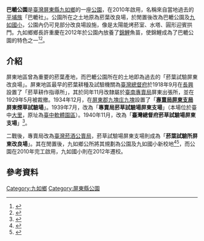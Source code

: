 {{coord|22.727087|N|120.487740|E|scale:10000|display=title}}'''巴轆公園'''是[[臺灣|臺灣]][[屏東縣|屏東縣]][[九如鄉|九如鄉]]的一座[[公園|公園]]，在2010年啟用，名稱來自當地過去的[[平埔族群|平埔族]]「巴轆社」。公園所在之土地原為菸葉改良場，於閒置後改為巴轆公園及[[屏東縣九如鄉九如國民小學|九如國小]]，公園內仍可見部分改良場設施，像是太陽能烤菸室、水塔、圓形迎賓拱門。九如鄉鄉長許重慶在2012年於公園內放養了[[錦鯉|錦鯉]]魚苗，使錦鯉成為了巴轆公園的特色之一<ref>{{Cite web|title=上千拍拍魚 拍手就聚集|url=https://news.ltn.com.tw/news/local/paper/656843|date=2013-02-25|publisher=自由時報}}</ref><ref>{{Cite web|title=屏東九如菸葉試驗所屏東改良場|url=https://southland.culture.tw/pingtung/zh-tw/pingtungcigarettespace/292265|publisher=屏東縣國家文化記憶庫：南國憶閾}}</ref>。

== 介紹 ==
屏東地區曾為重要的菸葉產地，而巴轆公園所在的土地即為過去的「菸葉試驗屏東改良場」。屏東地區最早的菸葉耕種及試驗機關為[[臺灣總督府|臺灣總督府]]於1918年9月在[[長興庄|長興]]設置了「菸草耕作指導所」，其於同年11月改隸屬於[[原臺灣總督府專賣局臺南出張所|臺南專賣局]]屏東出張所，並在1929年5月被裁撤。1934年12月，在[[屏東郡|屏東郡]][[九塊庄|九塊庄]][[九塊_(大字)|九塊]]設置了「'''[[專賣局屏東支局|專賣局屏東支局]]屏東煙草試驗場'''」。1939年7月，改為「'''專賣局菸草試驗場屏東支場'''」（本場位於臺中[[大里區|大里]]，原址為[[臺中軟體園區|臺中軟體園區]]）。1940年11月，改為「'''臺灣總督府菸草試驗場屏東支場'''」<ref>{{Cite web|title=昭和十八年一月事業概況書 煙草試驗場|url=https://onlinearchives.th.gov.tw/index.php?act=Display/image/471713019=gal#eOs7|author=臺灣總督府專賣局|date=1943|publisher=國史館台灣文獻館}}</ref>。

二戰後，專賣局改為[[臺灣菸酒公賣局|臺灣菸酒公賣局]]，菸草試驗場屏東支場則成為「'''菸葉試驗所屏東改良場'''」。其在閒置後，九如鄉公所將其規劃為公園及九如國小新校地<ref>{{Cite web|title=菸葉試驗所 九如爭取再利用|url=https://news.ltn.com.tw/news/local/paper/84008|date=2006-07-29|publisher=自由時報}}</ref><ref>{{Cite web|title=國產局無償撥用 九如菸葉場變公園|url=https://e-info.org.tw/node/11683|date=2006-07-21}}</ref>，而公園在2010年完工啟用，九如國小則在2012年遷校。

== 參考資料 ==
<references />
{{臺灣總督府專賣局}}
[[Category:九如鄉|Category:九如鄉]]
[[Category:屏東縣公園|Category:屏東縣公園]]